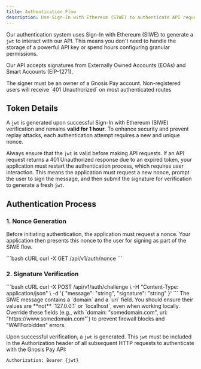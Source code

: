 ```yaml
---
title: Authentication Flow
description: Use Sign-In with Ethereum (SIWE) to authenticate API requests.
---
```


Our authentication system uses Sign-In with Ethereum (SIWE) to generate a `jwt` to interact with our API.
This means you don't need to handle the storage of a powerful API key or spend hours configuring granular permissions.

Our API accepts signatures from Externally Owned Accounts (EOAs) and Smart Accounts (EIP-1271).

<Warning>
The signer must be an owner of a Gnosis Pay account. 
Non-registered users will receive `401 Unauthorized` on most authenticated routes
</Warning>

## Token Details

A `jwt` is generated upon successful Sign-In with Ethereum (SIWE) verification and remains **valid for 1 hour**.
To enhance security and prevent replay attacks, each authentication attempt requires a new and unique nonce.

Always ensure that the `jwt` is valid before making API requests.
If an API request returns a 401 Unauthorized response due to an expired token,
your application must restart the authentication process, which requires user interaction.
This means the application must request a new nonce, prompt the user to sign the message,
and then submit the signature for verification to generate a fresh `jwt`.

## Authentication Process

### 1. Nonce Generation

Before initiating authentication, the application must request a nonce.
Your application then presents this nonce to the user for signing as part of the SIWE flow.

<RequestExample>
```bash cURL
curl -X GET /api/v1/auth/nonce
```
</RequestExample>

### 2. Signature Verification

<RequestExample>
```bash cURL
curl -X POST /api/v1/auth/challenge \
  -H "Content-Type: application/json" \
  -d '{
    "message": "string",
    "signature": "string"
  }'
```
</RequestExample>

<Warning>
The SIWE message contains a `domain` and a `uri` field. You should ensure their values are **not** `127.0.0.1` or `localhost`, even when working locally. Override these fields (e.g., with `domain: "somedomain.com", uri: "https://www.somedomain.com"`) to prevent firewall blocks and "WAFForbidden" errors.
</Warning>

Upon successful verification, a `jwt` is generated.
This `jwt` must be included in the Authorization header of all subsequent HTTP requests to authenticate with the Gnosis Pay API: 

```bash
Authorization: Bearer {jwt}
```

